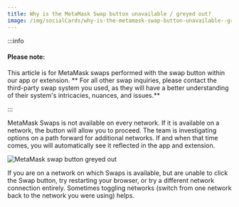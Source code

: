 ```yaml
---
title: Why is the MetaMask Swap button unavailable / greyed out?
image: /img/socialCards/why-is-the-metamask-swap-button-unavailable--greyed-out.jpg
---
```



<CustomLayout />

:::info

#### Please note:

This article is for MetaMask swaps performed with the swap button within our app or extension. ** For all other swap inquiries, please contact the third-party swap system you used, as they will have a better understanding of their system's intricacies, nuances, and issues.**

:::

MetaMask Swaps is not available on every network. If it is available on a network, the button will allow you to proceed. The team is investigating options on a path forward for additional networks. If and when that time comes, you will automatically see it reflected in the app and extension.

<div class="center-container">
  <div class="img-small">
    <img
      src={
        require("../../img/token-swaps/why-is-the-metamask-swap-button-unavailable---greyed-out/MetaMask_swap_button_greyed_out.png")
          .default
      }
      alt="MetaMask swap button greyed out"
    />
  </div>
</div>

If you are on a network on which Swaps is available, but are unable to click the Swap button, try restarting your browser, or try a different network connection entirely. Sometimes toggling networks (switch from one network back to the network you were using) helps.

